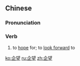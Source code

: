 ==Chinese==
{{zh-forms}}

===Pronunciation===
{{zh-pron
|m=qǐwàng
|c=kei5 mong6
|mn=qz,xm:khí-bōng/tw:khì-bōng/zz:thì-bōng
|cat=v
}}

===Verb===
{{zh-verb}}

# to [[hope]] for; to [[look forward]] to

[[ko:企望]]
[[ru:企望]]
[[zh:企望]]